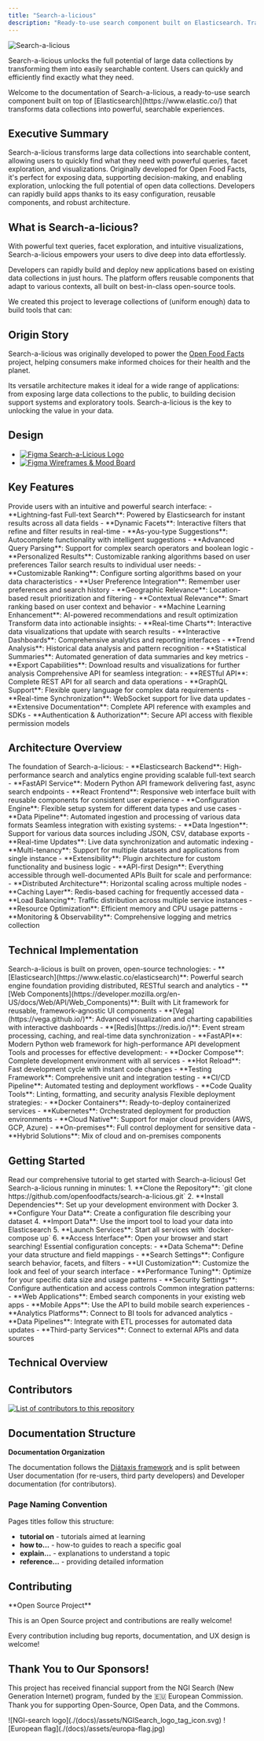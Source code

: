 ```yaml
---
title: "Search-a-licious"
description: "Ready-to-use search component built on Elasticsearch. Transform large data collections into searchable, explorable content with powerful queries and visualizations."
---
```



![Search-a-licious](<./(docs)/assets/RVB_HORIZONTAL_WHITE_BG_SEARCH-A-LICIOUS-50.png> "Search-a-licious logo")

Search-a-licious unlocks the full potential of large data collections by transforming them into easily searchable content. Users can quickly and efficiently find exactly what they need.

<Callout type="info">
  Welcome to the documentation of Search-a-licious, a ready-to-use search
  component built on top of [Elasticsearch](https://www.elastic.co/) that
  transforms data collections into powerful, searchable experiences.
</Callout>

## Executive Summary

Search-a-licious transforms large data collections into searchable content,
allowing users to quickly find what they need with powerful queries, facet
exploration, and visualizations. Originally developed for Open Food Facts,
it's perfect for exposing data, supporting decision-making, and enabling
exploration, unlocking the full potential of open data collections. Developers
can rapidly build apps thanks to its easy configuration, reusable components,
and robust architecture.

## What is Search-a-licious?

With powerful text queries, facet exploration, and intuitive visualizations, Search-a-licious empowers your users to dive deep into data effortlessly.

Developers can rapidly build and deploy new applications based on existing data collections in just hours. The platform offers reusable components that adapt to various contexts, all built on best-in-class open-source tools.

We created this project to leverage collections of (uniform enough) data to build tools that can:

<Cards>
  <Card
    title="Reach Large Public"
    description="Make data accessible to a wide audience through intuitive search interfaces"
  />
  <Card
    title="Smart Filtering"
    description="Help users find items according to specific criteria with advanced faceting"
  />
  <Card
    title="Data Exploration"
    description="Enable data exploration and generate useful insights through visualizations"
  />
  <Card
    title="Rapid Development"
    description="Accelerate application development with reusable search components"
  />
</Cards>

## Origin Story

Search-a-licious was originally developed to power the [Open Food Facts](https://world.openfoodfacts.org/) project, helping consumers make informed choices for their health and the planet.

Its versatile architecture makes it ideal for a wide range of applications: from exposing large data collections to the public, to building decision support systems and exploratory tools. Search-a-licious is the key to unlocking the value in your data.

## Design

- [![Figma](https://img.shields.io/badge/figma-%23F24E1E.svg?logo=figma&logoColor=white) Search-a-Licious Logo](https://www.figma.com/design/gNnI56OF91Ugdd4fBaq5F8/Search-A-Licious-Logo?m=auto&t=bEHMawF1eequkY9w-6)
- [![Figma](https://img.shields.io/badge/figma-%23F24E1E.svg?logo=figma&logoColor=white) Wireframes & Mood Board](https://www.figma.com/design/d1tuhFa0qQLqqJP2xbwBqZ/Website-%E2%80%93%3E-Search?node-id=1-2&t=bEHMawF1eequkY9w-0)

## Key Features

<Accordions type="single">
  <Accordion title="Engaging Search Experience" id="search-experience">
    Provide users with an intuitive and powerful search interface:
    - **Lightning-fast Full-text Search**: Powered by Elasticsearch for instant results across all data fields
    - **Dynamic Facets**: Interactive filters that refine and filter results in real-time
    - **As-you-type Suggestions**: Autocomplete functionality with intelligent suggestions
    - **Advanced Query Parsing**: Support for complex search operators and boolean logic
    - **Personalized Results**: Customizable ranking algorithms based on user preferences
  </Accordion>
  
  <Accordion title="Personalized Results" id="personalized-results">
    Tailor search results to individual user needs:
    - **Customizable Ranking**: Configure sorting algorithms based on your data characteristics
    - **User Preference Integration**: Remember user preferences and search history
    - **Geographic Relevance**: Location-based result prioritization and filtering
    - **Contextual Relevance**: Smart ranking based on user context and behavior
    - **Machine Learning Enhancement**: AI-powered recommendations and result optimization
  </Accordion>
  
  <Accordion title="Instant Insights" id="instant-insights">
    Transform data into actionable insights:
    - **Real-time Charts**: Interactive data visualizations that update with search results
    - **Interactive Dashboards**: Comprehensive analytics and reporting interfaces
    - **Trend Analysis**: Historical data analysis and pattern recognition
    - **Statistical Summaries**: Automated generation of data summaries and key metrics
    - **Export Capabilities**: Download results and visualizations for further analysis
  </Accordion>
  
  <Accordion title="Powerful API" id="powerful-api">
    Comprehensive API for seamless integration:
    - **RESTful API**: Complete REST API for all search and data operations
    - **GraphQL Support**: Flexible query language for complex data requirements
    - **Real-time Synchronization**: WebSocket support for live data updates
    - **Extensive Documentation**: Complete API reference with examples and SDKs
    - **Authentication & Authorization**: Secure API access with flexible permission models
  </Accordion>
</Accordions>

## Architecture Overview

<Accordions type="single">
  <Accordion title="Core Components" id="core-components">
    The foundation of Search-a-licious:
    - **Elasticsearch Backend**: High-performance search and analytics engine providing scalable full-text search
    - **FastAPI Service**: Modern Python API framework delivering fast, async search endpoints
    - **React Frontend**: Responsive web interface built with reusable components for consistent user experience
    - **Configuration Engine**: Flexible setup system for different data types and use cases
    - **Data Pipeline**: Automated ingestion and processing of various data formats
  </Accordion>
  
  <Accordion title="Integration Capabilities" id="integration-capabilities">
    Seamless integration with existing systems:
    - **Data Ingestion**: Support for various data sources including JSON, CSV, database exports
    - **Real-time Updates**: Live data synchronization and automatic indexing
    - **Multi-tenancy**: Support for multiple datasets and applications from single instance
    - **Extensibility**: Plugin architecture for custom functionality and business logic
    - **API-first Design**: Everything accessible through well-documented APIs
  </Accordion>
  
  <Accordion title="Performance & Scalability" id="performance-scalability">
    Built for scale and performance:
    - **Distributed Architecture**: Horizontal scaling across multiple nodes
    - **Caching Layer**: Redis-based caching for frequently accessed data
    - **Load Balancing**: Traffic distribution across multiple service instances
    - **Resource Optimization**: Efficient memory and CPU usage patterns
    - **Monitoring & Observability**: Comprehensive logging and metrics collection
  </Accordion>
</Accordions>

## Technical Implementation

<Accordions type="single">
  <Accordion title="Core Technologies" id="core-technologies">
    Search-a-licious is built on proven, open-source technologies:
    - **[Elasticsearch](https://www.elastic.co/elasticsearch)**: Powerful search engine foundation providing distributed, RESTful search and analytics
    - **[Web Components](https://developer.mozilla.org/en-US/docs/Web/API/Web_Components)**: Built with Lit framework for reusable, framework-agnostic UI components
    - **[Vega](https://vega.github.io/)**: Advanced visualization and charting capabilities with interactive dashboards
    - **[Redis](https://redis.io/)**: Event stream processing, caching, and real-time data synchronization
    - **FastAPI**: Modern Python web framework for high-performance API development
  </Accordion>
  
  <Accordion title="Development Tools" id="development-tools">
    Tools and processes for effective development:
    - **Docker Compose**: Complete development environment with all services
    - **Hot Reload**: Fast development cycle with instant code changes
    - **Testing Framework**: Comprehensive unit and integration testing
    - **CI/CD Pipeline**: Automated testing and deployment workflows
    - **Code Quality Tools**: Linting, formatting, and security analysis
  </Accordion>
  
  <Accordion title="Deployment Options" id="deployment-options">
    Flexible deployment strategies:
    - **Docker Containers**: Ready-to-deploy containerized services
    - **Kubernetes**: Orchestrated deployment for production environments
    - **Cloud Native**: Support for major cloud providers (AWS, GCP, Azure)
    - **On-premises**: Full control deployment for sensitive data
    - **Hybrid Solutions**: Mix of cloud and on-premises components
  </Accordion>
</Accordions>

## Getting Started

<Card title="Start with Tutorial" href="/docs/Search-a-licious/users/tutorial">
  Read our comprehensive tutorial to get started with Search-a-licious!
</Card>

<Accordions type="single">
  <Accordion title="Quick Start Guide" id="quick-start">
    Get Search-a-licious running in minutes:
    1. **Clone the Repository**: `git clone https://github.com/openfoodfacts/search-a-licious.git`
    2. **Install Dependencies**: Set up your development environment with Docker
    3. **Configure Your Data**: Create a configuration file describing your dataset
    4. **Import Data**: Use the import tool to load your data into Elasticsearch
    5. **Launch Services**: Start all services with `docker-compose up`
    6. **Access Interface**: Open your browser and start searching!
  </Accordion>
  
  <Accordion title="Configuration Basics" id="configuration-basics">
    Essential configuration concepts:
    - **Data Schema**: Define your data structure and field mappings
    - **Search Settings**: Configure search behavior, facets, and filters
    - **UI Customization**: Customize the look and feel of your search interface
    - **Performance Tuning**: Optimize for your specific data size and usage patterns
    - **Security Settings**: Configure authentication and access controls
  </Accordion>
  
  <Accordion title="Integration Examples" id="integration-examples">
    Common integration patterns:
    - **Web Applications**: Embed search components in your existing web apps
    - **Mobile Apps**: Use the API to build mobile search experiences
    - **Analytics Platforms**: Connect to BI tools for advanced analytics
    - **Data Pipelines**: Integrate with ETL processes for automated data updates
    - **Third-party Services**: Connect to external APIs and data sources
  </Accordion>
</Accordions>

## Technical Overview

<Cards>
  <Card
    title="Web Components"
    href="/docs/Search-a-licious/users/tutorial#building-a-search-interface"
    description="Quickly build your UI using any JavaScript framework, or plain HTML"
  />
  <Card
    title="Easy Configuration"
    href="/docs/Search-a-licious/users/tutorial#create-a-configuration-file"
    description="One-stop file configuration to describe your content"
  />
  <Card
    title="Docker Deployment"
    href="/docs/Search-a-licious/users/how-to-install"
    description="Ready-to-deploy Docker Compose file including all needed services"
  />
  <Card
    title="Data Import"
    href="/docs/Search-a-licious/users/tutorial#import-the-data"
    description="One command initial data import from JSONL data export"
  />
</Cards>

## Contributors

<a href="https://github.com/openfoodfacts/search-a-licious/graphs/contributors">
  <img
    alt="List of contributors to this repository"
    src="https://contrib.rocks/image?repo=openfoodfacts/search-a-licious"
  />
</a>

## Documentation Structure

**Documentation Organization**

The documentation follows the [Diátaxis framework](https://diataxis.fr/) and is split between User documentation (for re-users, third party developers) and Developer documentation (for contributors).

<Cards>
  <Card
    title="User Documentation"
    description="For re-users and third party developers"
  />
  <Card
    title="Developer Documentation"
    description="For contributors to the project"
  />
</Cards>

### Page Naming Convention

Pages titles follow this structure:

- **tutorial on** - tutorials aimed at learning
- **how to…** - how-to guides to reach a specific goal
- **explain…** - explanations to understand a topic
- **reference…** - providing detailed information

## Contributing

<Callout type="info">
**Open Source Project**

This is an Open Source project and contributions are really welcome!

</Callout>

<Cards>
  <Card
    title="Developer Introduction"
    href="/docs/Search-a-licious/devs/introduction"
    description="Get started with contributing to the project"
  />
  <Card
    title="Project Wiki"
    href="https://wiki.openfoodfacts.org/Search-a-licious"
    description="Additional information and community resources"
  />
</Cards>

Every contribution including bug reports, documentation, and UX design is welcome!

## Thank You to Our Sponsors!

This project has received financial support from the NGI Search (New Generation Internet) program, funded by the 🇪🇺 European Commission. Thank you for supporting Open-Source, Open Data, and the Commons.

<div
  style={{
    display: "flex",
    gap: "20px",
    alignItems: "center",
    margin: "20px 0",
  }}
>
  ![NGI-search logo](./(docs)/assets/NGISearch_logo_tag_icon.svg) ![European
  flag](./(docs)/assets/europa-flag.jpg)
</div>
